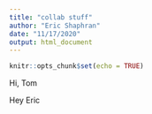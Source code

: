 ```yaml
---
title: "collab stuff"
author: "Eric Shaphran"
date: "11/17/2020"
output: html_document
---
```


```r
knitr::opts_chunk$set(echo = TRUE)
```

Hi, Tom

Hey Eric